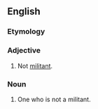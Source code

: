 ==English==

===Etymology===
{{prefix|non|militant|lang=en}}

===Adjective===
{{en-adj|-}}

# Not [[militant]].

===Noun===
{{en-noun}}

# One who is not a militant.